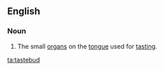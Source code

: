 ==English==
===Noun===
{{en-noun}}
# The small [[organ]]s on the [[tongue]] used for [[tasting]].

[[ta:tastebud]]